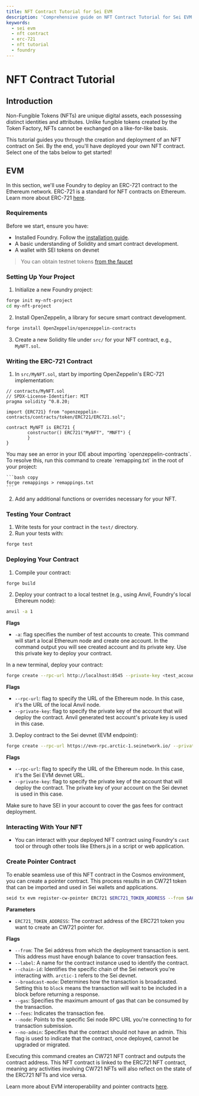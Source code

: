 ```yaml
---
title: NFT Contract Tutorial for Sei EVM
description: 'Comprehensive guide on NFT Contract Tutorial for Sei EVM on Sei. Learn key concepts, commands, and best practices.'
keywords:
  - sei evm
  - nft contract
  - erc-721
  - nft tutorial
  - foundry
---
```



# NFT Contract Tutorial

## Introduction

Non-Fungible Tokens (NFTs) are unique digital assets, each possessing distinct
identities and attributes. Unlike fungible tokens created by the Token Factory,
NFTs cannot be exchanged on a like-for-like basis.

<Nfts />

This tutorial guides you through the creation and deployment of an NFT contract
on Sei. By the end, you'll have deployed your own NFT contract. Select one of
the tabs below to get started!

## EVM

In this section, we'll use Foundry to deploy an ERC-721 contract to the Ethereum
network. ERC-721 is a standard for NFT contracts on Ethereum. Learn more about
ERC-721 [here](https://erc721.org/).

### Requirements

Before we start, ensure you have:

- Installed Foundry. Follow the
  [installation guide](https://book.getfoundry.sh/getting-started/installation).
- A basic understanding of Solidity and smart contract development.
- A wallet with SEI tokens on devnet

> You can obtain testnet tokens [from the faucet](/learn/faucet)

### Setting Up Your Project

1. Initialize a new Foundry project:

```bash copy
forge init my-nft-project
cd my-nft-project
```

2. Install OpenZeppelin, a library for secure smart contract development.

```bash copy
forge install OpenZeppelin/openzeppelin-contracts
```

3. Create a new Solidity file under `src/` for your NFT contract, e.g.,
   `MyNFT.sol`.

### Writing the ERC-721 Contract

1. In `src/MyNFT.sol`, start by importing OpenZeppelin's ERC-721 implementation:

```solidity copy
// contracts/MyNFT.sol
// SPDX-License-Identifier: MIT
pragma solidity ^0.8.20;

import {ERC721} from "openzeppelin-contracts/contracts/token/ERC721/ERC721.sol";

contract MyNFT is ERC721 {
		constructor() ERC721("MyNFT", "MNFT") {
		}
}
```

<Callout type="info" >
	You may see an error in your IDE about importing `openzeppelin-contracts`. To
	resolve this, run this command to create `remapping.txt` in the root of your
	project:

    ```bash copy
    forge remappings > remappings.txt
    ```

</Callout>

2. Add any additional functions or overrides necessary for your NFT.

### Testing Your Contract

1. Write tests for your contract in the `test/` directory.
2. Run your tests with:

```bash copy
forge test
```

### Deploying Your Contract

1. Compile your contract:

```bash copy
forge build
```

2. Deploy your contract to a local testnet (e.g., using Anvil, Foundry's local
   Ethereum node):

```bash copy
anvil -a 1
```

**Flags**

- `-a`: flag specifies the number of test accounts to create. This command
  will start a local Ethereum node and create one account. In the command
  output you will see created account and its private key. Use this private
  key to deploy your contract.

In a new terminal, deploy your contract:

```bash copy
forge create --rpc-url http://localhost:8545 --private-key <test_account_private_key> src/MyNFT.sol:MyNFT --legacy
```

**Flags**

- `--rpc-url`: flag to specify the URL of the Ethereum node. In this case,
  it's the URL of the local Anvil node.
- `--private-key`: flag to specify the private key of the account that will
  deploy the contract. Anvil generated test account's private key is used in
  this case.

3. Deploy contract to the Sei devnet (EVM endpoint):

```bash copy
forge create --rpc-url https://evm-rpc.arctic-1.seinetwork.io/ --private-key <your_private_key> src/MyNFT.sol:MyNFT --legacy
```

**Flags**

- `--rpc-url`: flag to specify the URL of the Ethereum node. In this case,
  it's the Sei EVM devnet URL.
- `--private-key`: flag to specify the private key of the account that will
  deploy the contract. The private key of your account on the Sei devnet is
  used in this case.

<Callout type="info">Make sure to have SEI in your account to cover the gas fees for contract deployment.</Callout>

### Interacting With Your NFT

- You can interact with your deployed NFT contract using Foundry's `cast` tool
  or through other tools like Ethers.js in a script or web application.

### Create Pointer Contract

To enable seamless use of this NFT contract in the Cosmos environment, you can
create a pointer contract. This process results in an CW721 token that can be
imported and used in Sei wallets and applications.

```bash copy
seid tx evm register-cw-pointer ERC721 $ERC721_TOKEN_ADDRESS --from $ACCOUNT --chain-id=arctic-1 --fees=25000usei --node=https://rpc-arctic-1.sei-apis.com/
```

**Parameters**

- `ERC721_TOKEN_ADDRESS`: The contract address of the ERC721 token you want to
  create an CW721 pointer for.

**Flags**

- `--from`: The Sei address from which the deployment transaction is sent. This
  address must have enough balance to cover transaction fees.
- `--label`: A name for the contract instance used to identify the contract.
- `--chain-id`: Identifies the specific chain of the Sei network you're
  interacting with. `arctic-1` refers to the Sei devnet.
- `--broadcast-mode`: Determines how the transaction is broadcasted. Setting
  this to `block` means the transaction will wait to be included in a block
  before returning a response.
- `--gas`: Specifies the maximum amount of gas that can be consumed by the
  transaction.
- `--fees`: Indicates the transaction fee.
- `--node`: Points to the specific Sei node RPC URL you're connecting to for
  transaction submission.
- `--no-admin`: Specifies that the contract should not have an admin. This flag
  is used to indicate that the contract, once deployed, cannot be upgraded or
  migrated.

Executing this command creates an CW721 NFT contract and outputs the contract
address. This NFT contract is linked to the ERC721 NFT contract, meaning any
activities involving CW721 NFTs will also reflect on the state of the ERC721
NFTs and vice versa.

<Callout type="info">Learn more about EVM interoperability and pointer contracts [here](/learn/pointers).</Callout>
